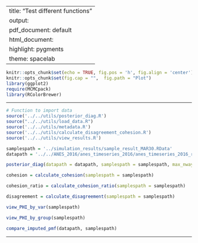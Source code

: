
---
title: "Test different functions"
output:
  pdf_document: default
  html_document:
    highlight: pygments
    theme: spacelab
---

```r
knitr::opts_chunk$set(echo = TRUE, fig.pos = 'h', fig.align = 'center')
knitr::opts_chunk$set(fig.cap = "",  fig.path = "Plot")
library(ggplot2)
require(MCMCpack)
library(RColorBrewer)
```

* * *

```r
# Function to import data
source('../../utils/posterior_diag.R')
source("../../utils/load_data.R")
source('../../utils/metadata.R')
source('../../utils/calculate_disagreement_cohesion.R')
source('../../utils/view_results.R')
```

```r
samplespath = '../simulation_results/sample_result_MAR30.RData'
datapath = '../../ANES_2016/anes_timeseries_2016/anes_timeseries_2016_rawdata.txt'
```

```r
posterior_diag(datapath = datapath, samplespath = samplespath, max_nway = 2)
```

```r
cohesion = calculate_cohesion(samplespath = samplespath)
```

```r
cohesion_ratio = calculate_cohesion_ratio(samplespath = samplespath)
```

```r
disagreement = calculate_disagreement(samplespath = samplespath)
```

```r
view_PHI_by_var(samplespath)
```

```r
view_PHI_by_group(samplespath)
```

```r
compare_imputed_pmf(datapath, samplespath)
```
* * *




